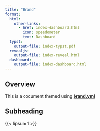 ```yaml
---
title: "Brand"
format:
  html: 
    other-links:
      - href: index-dashboard.html
        icon: speedometer
        text: Dashboard
  typst: 
    output-file: index-typst.pdf
  revealjs:
    output-file: index-reveal.html
  dashboard: 
    output-file: index-dashboard.html
---
```


## Overview

This is a document themed using [**brand.yml**](https://posit-dev.github.io/brand-yml/)

## Subheading

{{< lipsum 1 >}}